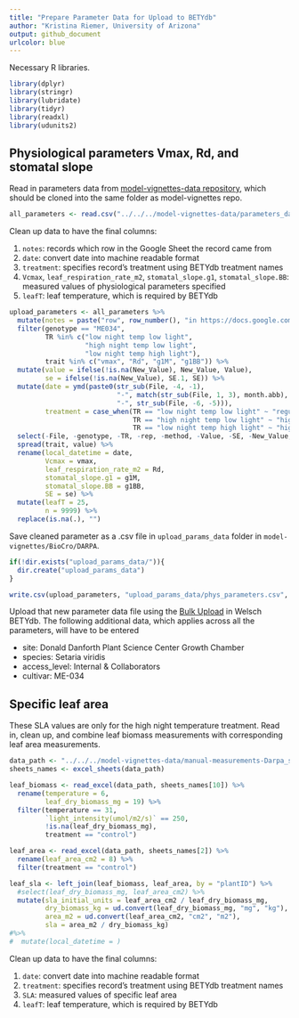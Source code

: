 ```yaml
---
title: "Prepare Parameter Data for Upload to BETYdb"
author: "Kristina Riemer, University of Arizona"
output: github_document
urlcolor: blue
---
```


Necessary R libraries. 
```r
library(dplyr)
library(stringr)
library(lubridate)
library(tidyr)
library(readxl)
library(udunits2)
```

## Physiological parameters Vmax, Rd, and stomatal slope

Read in parameters data from [model-vignettes-data repository](https://github.com/az-digitalag/model-vignettes-data), which should be cloned into the same folder as model-vignettes repo. 
```r
all_parameters <- read.csv("../../../model-vignettes-data/parameters_data.csv")
```

Clean up data to have the final columns: 

1. `notes`: records which row in the Google Sheet the record came from
2. `date`: convert date into machine readable format
3. `treatment`: specifies record's treatment using BETYdb treatment names
4. `Vcmax`, `leaf_respiration_rate_m2`, `stomatal_slope.g1`, `stomatal_slope.BB`: measured values of physiological parameters specified
5. `leafT`: leaf temperature, which is required by BETYdb
```r
upload_parameters <- all_parameters %>% 
  mutate(notes = paste("row", row_number(), "in https://docs.google.com/spreadsheets/d/1doQI0T7vav7LmNdMEoZJDx9iY_Imqa229CLRbRvurFc/edit#gid=967233489")) %>% 
  filter(genotype == "ME034", 
         TR %in% c("low night temp low light", 
                   "high night temp low light", 
                   "low night temp high light"), 
         trait %in% c("vmax", "Rd", "g1M", "g1BB")) %>% 
  mutate(value = ifelse(!is.na(New_Value), New_Value, Value), 
         se = ifelse(!is.na(New_Value), SE.1, SE)) %>% 
  mutate(date = ymd(paste0(str_sub(File, -4, -1), 
                           "-", match(str_sub(File, 1, 3), month.abb), 
                           "-", str_sub(File, -6, -5))), 
         treatment = case_when(TR == "low night temp low light" ~ "regular night temperature", 
                               TR == "high night temp low light" ~ "high night temperature", 
                               TR == "low night temp high light" ~ "high light")) %>% 
  select(-File, -genotype, -TR, -rep, -method, -Value, -SE, -New_Value, -SE.1, -SD) %>% 
  spread(trait, value) %>% 
  rename(local_datetime = date, 
         Vcmax = vmax, 
         leaf_respiration_rate_m2 = Rd, 
         stomatal_slope.g1 = g1M, 
         stomatal_slope.BB = g1BB, 
         SE = se) %>% 
  mutate(leafT = 25, 
         n = 9999) %>% 
  replace(is.na(.), "")
```

Save cleaned parameter as a .csv file in `upload_params_data` folder in `model-vignettes/BioCro/DARPA`. 
```r
if(!dir.exists("upload_params_data/")){
  dir.create("upload_params_data")
}

write.csv(upload_parameters, "upload_params_data/phys_parameters.csv", row.names = FALSE)
```

Upload that new parameter data file using the [Bulk Upload](http://welsch.cyverse.org:8000/bety/bulk_upload/start_upload) in Welsch BETYdb. The following additional data, which applies across all the parameters, will have to be entered

- site: Donald Danforth Plant Science Center Growth Chamber
- species: Setaria viridis
- access_level: Internal & Collaborators
- cultivar: ME-034

## Specific leaf area

These SLA values are only for the high night temperature treatment. Read in, clean up, and combine leaf biomass measurements with corresponding leaf area measurements. 
```r
data_path <- "../../../model-vignettes-data/manual-measurements-Darpa_setaria_chambers_experiments.xlsx"
sheets_names <- excel_sheets(data_path)

leaf_biomass <- read_excel(data_path, sheets_names[10]) %>% 
  rename(temperature = 6, 
         leaf_dry_biomass_mg = 19) %>% 
  filter(temperature == 31, 
         `light_intensity(umol/m2/s)` == 250,
         !is.na(leaf_dry_biomass_mg), 
         treatment == "control")

leaf_area <- read_excel(data_path, sheets_names[2]) %>% 
  rename(leaf_area_cm2 = 8) %>% 
  filter(treatment == "control")

leaf_sla <- left_join(leaf_biomass, leaf_area, by = "plantID") %>% 
  #select(leaf_dry_biomass_mg, leaf_area_cm2) %>% 
  mutate(sla_initial_units = leaf_area_cm2 / leaf_dry_biomass_mg, 
         dry_biomass_kg = ud.convert(leaf_dry_biomass_mg, "mg", "kg"), 
         area_m2 = ud.convert(leaf_area_cm2, "cm2", "m2"), 
         sla = area_m2 / dry_biomass_kg) 
#%>% 
#  mutate(local_datetime = )
```

Clean up data to have the final columns: 

1. `date`: convert date into machine readable format
2. `treatment`: specifies record's treatment using BETYdb treatment names
3. `SLA`: measured values of specific leaf area
5. `leafT`: leaf temperature, which is required by BETYdb

